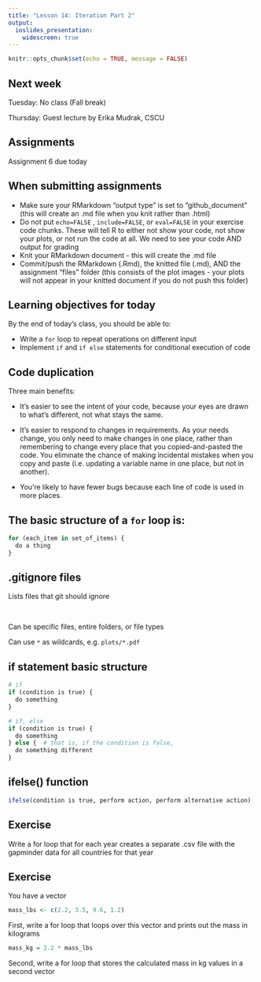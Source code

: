 ```yaml
---
title: "Lesson 14: Iteration Part 2"
output:
  ioslides_presentation:
    widescreen: true
---
```


```r
knitr::opts_chunk$set(echo = TRUE, message = FALSE)

```


## Next week

Tuesday: No class (Fall break)

Thursday: Guest lecture by Erika Mudrak, CSCU




## Assignments

Assignment 6 due today


## When submitting assignments

* Make sure your RMarkdown "output type" is set to "github_document" (this will create an .md file when you knit rather than .html)
* Do not put `echo=FALSE` , `include=FALSE`, or `eval=FALSE` in your exercise code chunks. These will tell R to either not show your code, not show your plots, or not run the code at all. We need to see your code AND output for grading
* Knit your RMarkdown document - this will create the .md file
* Commit/push the RMarkdown (.Rmd), the knitted file (.md), AND the assignment "files" folder (this consists of the plot images - your plots will not appear in your knitted document if you do not push this folder)



## Learning objectives for today

By the end of today's class, you should be able to:

* Write a `for` loop to repeat operations on different input
* Implement `if` and `if else` statements for conditional execution of code


## Code duplication

Three main benefits:

* It’s easier to see the intent of your code, because your eyes are drawn to what’s different, not what stays the same.

* It’s easier to respond to changes in requirements. As your needs change, you only need to make changes in one place, rather than remembering to change every place that you copied-and-pasted the code. You eliminate the chance of making incidental mistakes when you copy and paste (i.e. updating a variable name in one place, but not in another).

* You’re likely to have fewer bugs because each line of code is used in more places.


## The basic structure of a `for` loop is:
```r
for (each_item in set_of_items) {
  do a thing
}
```


## .gitignore files

Lists files that git should ignore

<br>

Can be specific files, entire folders, or file types

Can use `*` as wildcards, e.g. `plots/*.pdf`



## if statement basic structure

```r
# if
if (condition is true) {
  do something
}

# if, else
if (condition is true) {
  do something
} else {  # that is, if the condition is false,
  do something different
}
```


## ifelse() function

```r
ifelse(condition is true, perform action, perform alternative action)
```



## Exercise

Write a for loop that for each year creates a separate .csv file with the gapminder data for all countries for that year


## Exercise

You have a vector

```r
mass_lbs <- c(2.2, 3.5, 9.6, 1.2)
```

First, write a for loop that loops over this vector and prints out the mass in kilograms 

```r
mass_kg = 2.2 * mass_lbs
```

Second, write a for loop that stores the calculated mass in kg values in a second vector



